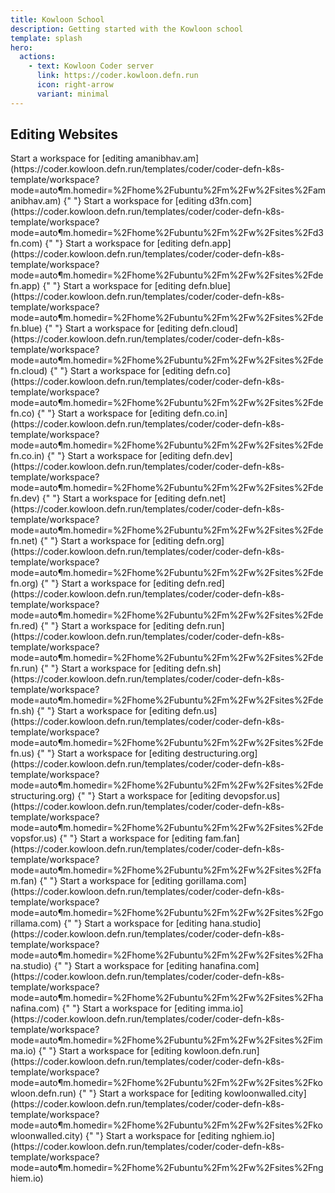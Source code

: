 ```yaml
---
title: Kowloon School
description: Getting started with the Kowloon school
template: splash
hero:
  actions:
    - text: Kowloon Coder server
      link: https://coder.kowloon.defn.run
      icon: right-arrow
      variant: minimal
---
```



## Editing Websites

<CardGrid>
  <Card title="Edit amanibhav.am" icon="pencil">
    Start a workspace for [editing
    amanibhav.am](https://coder.kowloon.defn.run/templates/coder/coder-defn-k8s-template/workspace?mode=auto&param.homedir=%2Fhome%2Fubuntu%2Fm%2Fw%2Fsites%2Famanibhav.am)
  </Card>{" "}
  <Card title="Edit d3fn.com" icon="pencil">
    Start a workspace for [editing
    d3fn.com](https://coder.kowloon.defn.run/templates/coder/coder-defn-k8s-template/workspace?mode=auto&param.homedir=%2Fhome%2Fubuntu%2Fm%2Fw%2Fsites%2Fd3fn.com)
  </Card>{" "}
  <Card title="Edit defn.app" icon="pencil">
    Start a workspace for [editing
    defn.app](https://coder.kowloon.defn.run/templates/coder/coder-defn-k8s-template/workspace?mode=auto&param.homedir=%2Fhome%2Fubuntu%2Fm%2Fw%2Fsites%2Fdefn.app)
  </Card>{" "}
  <Card title="Edit defn.blue" icon="pencil">
    Start a workspace for [editing
    defn.blue](https://coder.kowloon.defn.run/templates/coder/coder-defn-k8s-template/workspace?mode=auto&param.homedir=%2Fhome%2Fubuntu%2Fm%2Fw%2Fsites%2Fdefn.blue)
  </Card>{" "}
  <Card title="Edit defn.cloud" icon="pencil">
    Start a workspace for [editing
    defn.cloud](https://coder.kowloon.defn.run/templates/coder/coder-defn-k8s-template/workspace?mode=auto&param.homedir=%2Fhome%2Fubuntu%2Fm%2Fw%2Fsites%2Fdefn.cloud)
  </Card>{" "}
  <Card title="Edit defn.co" icon="pencil">
    Start a workspace for [editing
    defn.co](https://coder.kowloon.defn.run/templates/coder/coder-defn-k8s-template/workspace?mode=auto&param.homedir=%2Fhome%2Fubuntu%2Fm%2Fw%2Fsites%2Fdefn.co)
  </Card>{" "}
  <Card title="Edit defn.co.in" icon="pencil">
    Start a workspace for [editing
    defn.co.in](https://coder.kowloon.defn.run/templates/coder/coder-defn-k8s-template/workspace?mode=auto&param.homedir=%2Fhome%2Fubuntu%2Fm%2Fw%2Fsites%2Fdefn.co.in)
  </Card>{" "}
  <Card title="Edit defn.dev" icon="pencil">
    Start a workspace for [editing
    defn.dev](https://coder.kowloon.defn.run/templates/coder/coder-defn-k8s-template/workspace?mode=auto&param.homedir=%2Fhome%2Fubuntu%2Fm%2Fw%2Fsites%2Fdefn.dev)
  </Card>{" "}
  <Card title="Edit defn.net" icon="pencil">
    Start a workspace for [editing
    defn.net](https://coder.kowloon.defn.run/templates/coder/coder-defn-k8s-template/workspace?mode=auto&param.homedir=%2Fhome%2Fubuntu%2Fm%2Fw%2Fsites%2Fdefn.net)
  </Card>{" "}
  <Card title="Edit defn.org" icon="pencil">
    Start a workspace for [editing
    defn.org](https://coder.kowloon.defn.run/templates/coder/coder-defn-k8s-template/workspace?mode=auto&param.homedir=%2Fhome%2Fubuntu%2Fm%2Fw%2Fsites%2Fdefn.org)
  </Card>{" "}
  <Card title="Edit defn.red" icon="pencil">
    Start a workspace for [editing
    defn.red](https://coder.kowloon.defn.run/templates/coder/coder-defn-k8s-template/workspace?mode=auto&param.homedir=%2Fhome%2Fubuntu%2Fm%2Fw%2Fsites%2Fdefn.red)
  </Card>{" "}
  <Card title="Edit defn.run" icon="pencil">
    Start a workspace for [editing
    defn.run](https://coder.kowloon.defn.run/templates/coder/coder-defn-k8s-template/workspace?mode=auto&param.homedir=%2Fhome%2Fubuntu%2Fm%2Fw%2Fsites%2Fdefn.run)
  </Card>{" "}
  <Card title="Edit defn.sh" icon="pencil">
    Start a workspace for [editing
    defn.sh](https://coder.kowloon.defn.run/templates/coder/coder-defn-k8s-template/workspace?mode=auto&param.homedir=%2Fhome%2Fubuntu%2Fm%2Fw%2Fsites%2Fdefn.sh)
  </Card>{" "}
  <Card title="Edit defn.us" icon="pencil">
    Start a workspace for [editing
    defn.us](https://coder.kowloon.defn.run/templates/coder/coder-defn-k8s-template/workspace?mode=auto&param.homedir=%2Fhome%2Fubuntu%2Fm%2Fw%2Fsites%2Fdefn.us)
  </Card>{" "}
  <Card title="Edit destructuring.org" icon="pencil">
    Start a workspace for [editing
    destructuring.org](https://coder.kowloon.defn.run/templates/coder/coder-defn-k8s-template/workspace?mode=auto&param.homedir=%2Fhome%2Fubuntu%2Fm%2Fw%2Fsites%2Fdestructuring.org)
  </Card>{" "}
  <Card title="Edit devopsfor.us" icon="pencil">
    Start a workspace for [editing
    devopsfor.us](https://coder.kowloon.defn.run/templates/coder/coder-defn-k8s-template/workspace?mode=auto&param.homedir=%2Fhome%2Fubuntu%2Fm%2Fw%2Fsites%2Fdevopsfor.us)
  </Card>{" "}
  <Card title="Edit fam.fan" icon="pencil">
    Start a workspace for [editing
    fam.fan](https://coder.kowloon.defn.run/templates/coder/coder-defn-k8s-template/workspace?mode=auto&param.homedir=%2Fhome%2Fubuntu%2Fm%2Fw%2Fsites%2Ffam.fan)
  </Card>{" "}
  <Card title="Edit gorillama.com" icon="pencil">
    Start a workspace for [editing
    gorillama.com](https://coder.kowloon.defn.run/templates/coder/coder-defn-k8s-template/workspace?mode=auto&param.homedir=%2Fhome%2Fubuntu%2Fm%2Fw%2Fsites%2Fgorillama.com)
  </Card>{" "}
  <Card title="Edit hana.studio" icon="pencil">
    Start a workspace for [editing
    hana.studio](https://coder.kowloon.defn.run/templates/coder/coder-defn-k8s-template/workspace?mode=auto&param.homedir=%2Fhome%2Fubuntu%2Fm%2Fw%2Fsites%2Fhana.studio)
  </Card>{" "}
  <Card title="Edit hanafina.com" icon="pencil">
    Start a workspace for [editing
    hanafina.com](https://coder.kowloon.defn.run/templates/coder/coder-defn-k8s-template/workspace?mode=auto&param.homedir=%2Fhome%2Fubuntu%2Fm%2Fw%2Fsites%2Fhanafina.com)
  </Card>{" "}
  <Card title="Edit imma.io" icon="pencil">
    Start a workspace for [editing
    imma.io](https://coder.kowloon.defn.run/templates/coder/coder-defn-k8s-template/workspace?mode=auto&param.homedir=%2Fhome%2Fubuntu%2Fm%2Fw%2Fsites%2Fimma.io)
  </Card>{" "}
  <Card title="Edit kowloon.defn.run" icon="pencil">
    Start a workspace for [editing
    kowloon.defn.run](https://coder.kowloon.defn.run/templates/coder/coder-defn-k8s-template/workspace?mode=auto&param.homedir=%2Fhome%2Fubuntu%2Fm%2Fw%2Fsites%2Fkowloon.defn.run)
  </Card>{" "}
  <Card title="Edit kowloonwalled.city" icon="pencil">
    Start a workspace for [editing
    kowloonwalled.city](https://coder.kowloon.defn.run/templates/coder/coder-defn-k8s-template/workspace?mode=auto&param.homedir=%2Fhome%2Fubuntu%2Fm%2Fw%2Fsites%2Fkowloonwalled.city)
  </Card>{" "}
  <Card title="Edit nghiem.io" icon="pencil">
    Start a workspace for [editing
    nghiem.io](https://coder.kowloon.defn.run/templates/coder/coder-defn-k8s-template/workspace?mode=auto&param.homedir=%2Fhome%2Fubuntu%2Fm%2Fw%2Fsites%2Fnghiem.io)
  </Card>
</CardGrid>
